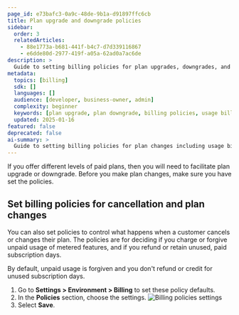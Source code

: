 ```yaml
---
page_id: e73bafc3-0a9c-48de-9b1a-d91897ffc6cb
title: Plan upgrade and downgrade policies
sidebar:
  order: 3
  relatedArticles:
    - 88e1773a-b681-441f-b4c7-d7d339116867
    - e6dde80d-2977-419f-a05a-62ad0a7ac6de
description: >
  Guide to setting billing policies for plan upgrades, downgrades, and cancellations including usage billing and refund policies.
metadata:
  topics: [billing]
  sdk: []
  languages: []
  audience: [developer, business-owner, admin]
  complexity: beginner
  keywords: [plan upgrade, plan downgrade, billing policies, usage billing, refund policies, cancellation policies]
  updated: 2025-01-16
featured: false
deprecated: false
ai-summary: >
  Guide to setting billing policies for plan changes including usage billing and refund policies.
---
```


If you offer different levels of paid plans, then you will need to facilitate plan upgrade or downgrade. Before you make plan changes, make sure you have set the policies. 

## Set billing policies for cancellation and plan changes

You can also set policies to control what happens when a customer cancels or changes their plan. The policies are for deciding if you charge or forgive unpaid usage of metered features, and if you refund or retain unused, paid subscription days. 

By default, unpaid usage is forgiven and you don't refund or credit for unused subscription days.

1. Go to **Settings > Environment > Billing** to set these policy defaults.
2. In the **Policies** section, choose the settings.
   ![Billing policies settings](https://imagedelivery.net/skPPZTHzSlcslvHjesZQcQ/1a4c3673-d972-4dd6-2c3a-d46b9eb70200/public)
3. Select **Save**.
